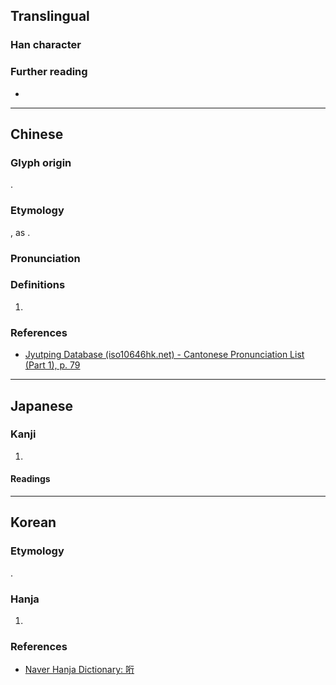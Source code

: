 {{character info}}
==Translingual==

===Han character===
{{Han char|rn=30|rad=口|as=06|sn=9|four=|canj=RHON|ids=⿰口行}}

===Further reading===
* {{Han ref|kx=0189.271|hdz=10618.111|uh=54D8|ud=21720}}

----

==Chinese==
{{zh-forms}}

===Glyph origin===
{{obor|zh|ja|哘}}.

===Etymology===
{{spelling pronunciation|zh}}, as {{zh-l|行}}.

===Pronunciation===
{{zh-pron
|m=xíng
|c=hang4
|cat=pn
}}

===Definitions===
{{head|zh|Han character}}

# {{zh-used2|j}}

===References===
* [http://www.iso10646hk.net/jp/document/download.jsp Jyutping Database (iso10646hk.net) - Cantonese Pronunciation List (Part 1), p. 79]

----

==Japanese==

===Kanji===
{{ja-kanji|grade=|rs=口06}}

# {{rfdef|ja|sort=口06}}

====Readings====
{{ja-readings
|kun=さそ-う}}

----

==Korean==

===Etymology===
{{obor|ko|ja|哘}}.

===Hanja===
{{ko-hanja|[[일본]] [[지명]]|행}}

# {{n-g|Only used in borrowings from Japanese words.}}

===References===
* [https://hanja.dict.naver.com/hanja?q=哘 Naver Hanja Dictionary: 哘]
